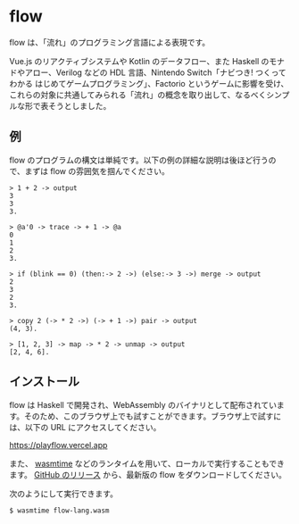 # flow

flow は、「流れ」のプログラミング言語による表現です。

Vue.js のリアクティブシステムや Kotlin のデータフロー、また Haskell のモナドやアロー、Verilog などの HDL 言語、Nintendo Switch「ナビつき! つくってわかる はじめてゲームプログラミング」、Factorio というゲームに影響を受け、これらの対象に共通してみられる「流れ」の概念を取り出して、なるべくシンプルな形で表そうとしました。

## 例

flow のプログラムの構文は単純です。以下の例の詳細な説明は後ほど行うので、まずは flow の雰囲気を掴んでください。

```
> 1 + 2 -> output
3
3
3.
```

```
> @a'0 -> trace -> + 1 -> @a
0
1
2
3.
```

```
> if (blink == 0) (then:-> 2 ->) (else:-> 3 ->) merge -> output
2
3
2
3.
```

```
> copy 2 (-> * 2 ->) (-> + 1 ->) pair -> output
(4, 3).
```

```
> [1, 2, 3] -> map -> * 2 -> unmap -> output
[2, 4, 6].
```

## インストール

flow は Haskell で開発され、WebAssembly のバイナリとして配布されています。そのため、このブラウザ上でも試すことができます。ブラウザ上で試すには、以下の URL にアクセスしてください。

https://playflow.vercel.app

また、 [wasmtime](https://wasmtime.dev/) などのランタイムを用いて、ローカルで実行することもできます。 [GitHub のリリース](https://github.com/flow-org/flow/releases) から、最新版の flow をダウンロードしてください。

次のようにして実行できます。

```
$ wasmtime flow-lang.wasm
```
